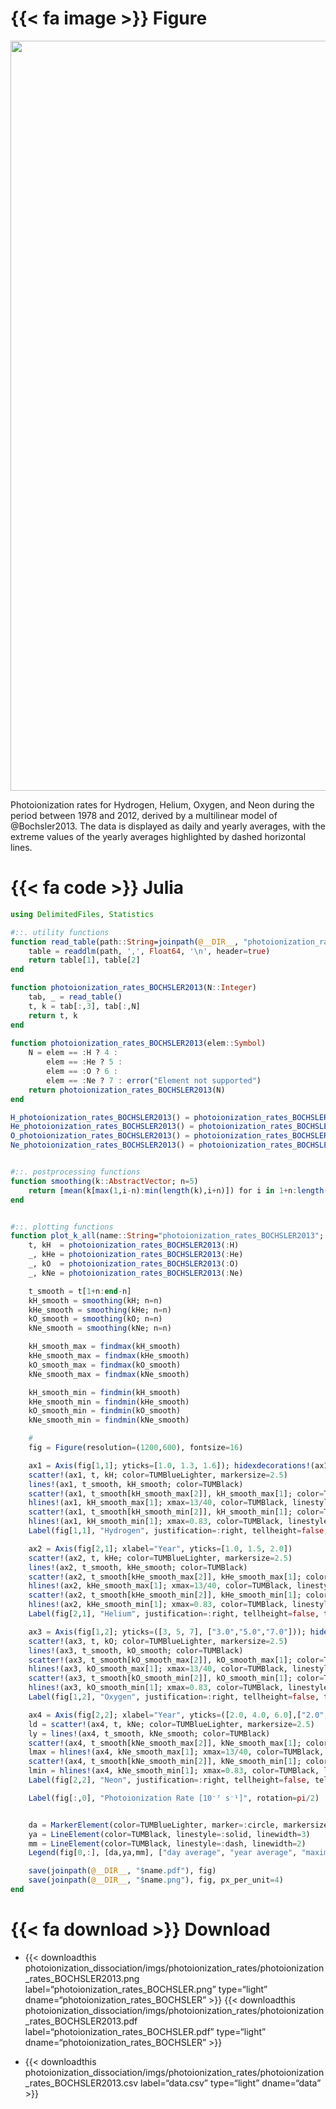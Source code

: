 ::: {.column-page-right}
::: {.panel-tabset}

# {{< fa image >}} Figure

::: {#fig-photoionization-rates-BOCHSLER}
![](/documentation/sources_sinks/photoionization_dissociation/imgs/photoionization_rates/photoionization_rates_BOCHSLER2013.png){width="1200px"}

Photoionization rates for Hydrogen, Helium, Oxygen, and Neon during the period between 1978 and 2012, derived by a multilinear model of @Bochsler2013. The data is displayed as daily and yearly averages, with the extreme values of the yearly averages highlighted by dashed horizontal lines.
:::

# {{< fa code >}} Julia

```julia
using DelimitedFiles, Statistics

#::. utility functions
function read_table(path::String=joinpath(@__DIR__, "photoionization_rates_BOCHSLER2013.csv"))
    table = readdlm(path, ',', Float64, '\n', header=true)
    return table[1], table[2]
end

function photoionization_rates_BOCHSLER2013(N::Integer)
    tab, _ = read_table()
    t, k = tab[:,3], tab[:,N]
    return t, k
end
 
function photoionization_rates_BOCHSLER2013(elem::Symbol)
    N = elem == :H ? 4 :
        elem == :He ? 5 :
        elem == :O ? 6 :
        elem == :Ne ? 7 : error("Element not supported")
    return photoionization_rates_BOCHSLER2013(N)
end

H_photoionization_rates_BOCHSLER2013() = photoionization_rates_BOCHSLER2013(4)
He_photoionization_rates_BOCHSLER2013() = photoionization_rates_BOCHSLER2013(5)
O_photoionization_rates_BOCHSLER2013() = photoionization_rates_BOCHSLER2013(6)
Ne_photoionization_rates_BOCHSLER2013() = photoionization_rates_BOCHSLER2013(7)


#::. postprocessing functions
function smoothing(k::AbstractVector; n=5)
    return [mean(k[max(1,i-n):min(length(k),i+n)]) for i in 1+n:length(k)-n]
end


#::. plotting functions
function plot_k_all(name::String="photoionization_rates_BOCHSLER2013"; n=5)
    t, kH  = photoionization_rates_BOCHSLER2013(:H)
    _, kHe = photoionization_rates_BOCHSLER2013(:He)
    _, kO  = photoionization_rates_BOCHSLER2013(:O)
    _, kNe = photoionization_rates_BOCHSLER2013(:Ne)

    t_smooth = t[1+n:end-n]
    kH_smooth = smoothing(kH; n=n)
    kHe_smooth = smoothing(kHe; n=n)
    kO_smooth = smoothing(kO; n=n)
    kNe_smooth = smoothing(kNe; n=n)

    kH_smooth_max = findmax(kH_smooth)
    kHe_smooth_max = findmax(kHe_smooth)
    kO_smooth_max = findmax(kO_smooth)
    kNe_smooth_max = findmax(kNe_smooth)

    kH_smooth_min = findmin(kH_smooth)
    kHe_smooth_min = findmin(kHe_smooth)
    kO_smooth_min = findmin(kO_smooth)
    kNe_smooth_min = findmin(kNe_smooth)

    #
    fig = Figure(resolution=(1200,600), fontsize=16)

    ax1 = Axis(fig[1,1]; yticks=[1.0, 1.3, 1.6]); hidexdecorations!(ax1; grid=false);
    scatter!(ax1, t, kH; color=TUMBlueLighter, markersize=2.5)
    lines!(ax1, t_smooth, kH_smooth; color=TUMBlack)
    scatter!(ax1, t_smooth[kH_smooth_max[2]], kH_smooth_max[1]; color=TUMBlack)
    hlines!(ax1, kH_smooth_max[1]; xmax=13/40, color=TUMBlack, linestyle=:dash)
    scatter!(ax1, t_smooth[kH_smooth_min[2]], kH_smooth_min[1]; color=TUMBlack)
    hlines!(ax1, kH_smooth_min[1]; xmax=0.83, color=TUMBlack, linestyle=:dash)
    Label(fig[1,1], "Hydrogen", justification=:right, tellheight=false, tellwidth=false, halign=:right, valign=:top, padding=(10,10,10,5), fontsize=FONTSIZE_BIG)

    ax2 = Axis(fig[2,1]; xlabel="Year", yticks=[1.0, 1.5, 2.0])
    scatter!(ax2, t, kHe; color=TUMBlueLighter, markersize=2.5)
    lines!(ax2, t_smooth, kHe_smooth; color=TUMBlack)
    scatter!(ax2, t_smooth[kHe_smooth_max[2]], kHe_smooth_max[1]; color=TUMBlack)
    hlines!(ax2, kHe_smooth_max[1]; xmax=13/40, color=TUMBlack, linestyle=:dash)
    scatter!(ax2, t_smooth[kHe_smooth_min[2]], kHe_smooth_min[1]; color=TUMBlack)
    hlines!(ax2, kHe_smooth_min[1]; xmax=0.83, color=TUMBlack, linestyle=:dash)
    Label(fig[2,1], "Helium", justification=:right, tellheight=false, tellwidth=false, halign=:right, valign=:top, padding=(10,10,10,5), fontsize=FONTSIZE_BIG)

    ax3 = Axis(fig[1,2]; yticks=([3, 5, 7], ["3.0","5.0","7.0"])); hidexdecorations!(ax3; grid=false);
    scatter!(ax3, t, kO; color=TUMBlueLighter, markersize=2.5)
    lines!(ax3, t_smooth, kO_smooth; color=TUMBlack)
    scatter!(ax3, t_smooth[kO_smooth_max[2]], kO_smooth_max[1]; color=TUMBlack)
    hlines!(ax3, kO_smooth_max[1]; xmax=13/40, color=TUMBlack, linestyle=:dash)
    scatter!(ax3, t_smooth[kO_smooth_min[2]], kO_smooth_min[1]; color=TUMBlack)
    hlines!(ax3, kO_smooth_min[1]; xmax=0.83, color=TUMBlack, linestyle=:dash)
    Label(fig[1,2], "Oxygen", justification=:right, tellheight=false, tellwidth=false, halign=:right, valign=:top, padding=(10,10,10,5), fontsize=FONTSIZE_BIG)

    ax4 = Axis(fig[2,2]; xlabel="Year", yticks=([2.0, 4.0, 6.0],["2.0","4.0","6.0"]))
    ld = scatter!(ax4, t, kNe; color=TUMBlueLighter, markersize=2.5)
    ly = lines!(ax4, t_smooth, kNe_smooth; color=TUMBlack)
    scatter!(ax4, t_smooth[kNe_smooth_max[2]], kNe_smooth_max[1]; color=TUMBlack)
    lmax = hlines!(ax4, kNe_smooth_max[1]; xmax=13/40, color=TUMBlack, linestyle=:dash)
    scatter!(ax4, t_smooth[kNe_smooth_min[2]], kNe_smooth_min[1]; color=TUMBlack)
    lmin = hlines!(ax4, kNe_smooth_min[1]; xmax=0.83, color=TUMBlack, linestyle=:dash)
    Label(fig[2,2], "Neon", justification=:right, tellheight=false, tellwidth=false, halign=:right, valign=:top, padding=(10,10,10,5), fontsize=FONTSIZE_BIG)

    Label(fig[:,0], "Photoionization Rate [10⁻⁷ s⁻¹]", rotation=pi/2)


    da = MarkerElement(color=TUMBlueLighter, marker=:circle, markersize=12)
    ya = LineElement(color=TUMBlack, linestyle=:solid, linewidth=3)
    mm = LineElement(color=TUMBlack, linestyle=:dash, linewidth=2)
    Legend(fig[0,:], [da,ya,mm], ["day average", "year average", "maximum/minimum year averages"]; orientation=:horizontal)

    save(joinpath(@__DIR__, "$name.pdf"), fig)
    save(joinpath(@__DIR__, "$name.png"), fig, px_per_unit=4)
end
```

# {{< fa download >}} Download

* {{< downloadthis photoionization_dissociation/imgs/photoionization_rates/photoionization_rates_BOCHSLER2013.png label="photoionization_rates_BOCHSLER.png" type="light" dname="photoionization_rates_BOCHSLER" >}}  {{< downloadthis photoionization_dissociation/imgs/photoionization_rates/photoionization_rates_BOCHSLER2013.pdf label="photoionization_rates_BOCHSLER.pdf" type="light" dname="photoionization_rates_BOCHSLER" >}} 

* {{< downloadthis photoionization_dissociation/imgs/photoionization_rates/photoionization_rates_BOCHSLER2013.csv label="data.csv" type="light" dname="data" >}}

:::
:::